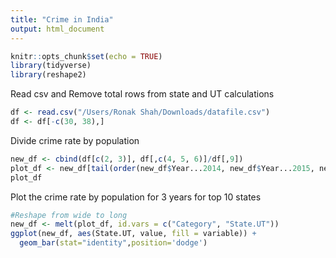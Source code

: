 ```yaml
---
title: "Crime in India"
output: html_document
---
```


```r
knitr::opts_chunk$set(echo = TRUE)
library(tidyverse)
library(reshape2)
```

Read csv and Remove total rows from state and UT calculations
```r
df <- read.csv("/Users/Ronak Shah/Downloads/datafile.csv")
df <- df[-c(30, 38),]
```
Divide crime rate by population
```r
new_df <- cbind(df[c(2, 3)], df[,c(4, 5, 6)]/df[,9])
plot_df <- new_df[tail(order(new_df$Year...2014, new_df$Year...2015, new_df$Year...2016), 10), ]
plot_df
```



Plot the crime rate by population for 3 years for top 10 states

```r
#Reshape from wide to long
new_df <- melt(plot_df, id.vars = c("Category", "State.UT"))
ggplot(new_df, aes(State.UT, value, fill = variable)) +
  geom_bar(stat="identity",position='dodge')

```

